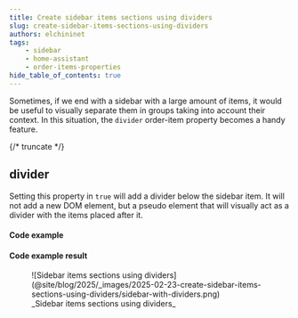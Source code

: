 ```yaml
---
title: Create sidebar items sections using dividers
slug: create-sidebar-items-sections-using-dividers
authors: elchininet
tags:
    - sidebar
    - home-assistant
    - order-items-properties
hide_table_of_contents: true
---
```


Sometimes, if we end with a sidebar with a large amount of items, it would be useful to visually separate them in groups taking into account their context. In this situation, the `divider` order-item property becomes a handy feature.

{/* truncate */}


## divider

Setting this property in `true` will add a divider below the sidebar item. It will not add a new DOM element, but a pseudo element that will visually act as a divider with the items placed after it.

#### Code example

<Example />

#### Code example result

<figure>
![Sidebar items sections using dividers](@site/blog/2025/_images/2025-02-23-create-sidebar-items-sections-using-dividers/sidebar-with-dividers.png)
<figcaption>_Sidebar items sections using dividers_</figcaption>
</figure>
